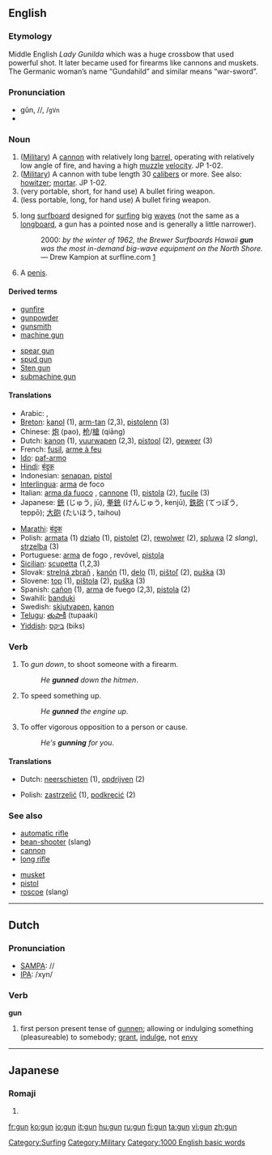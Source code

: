 {{see|gün}}
==English==

===Etymology===
Middle English ''Lady Gunilda'' which was a huge crossbow that used powerful shot. It later became used for firearms like cannons and muskets. The Germanic woman’s name “Gundahild” and similar means “war-sword”.

===Pronunciation===
*gŭn, /{{IPAchar|ɡʌn}}/, /<tt>gVn</tt>
*{{audio|en-us-gun.ogg|Audio (US)}}

===Noun===
{{en-noun-reg}}
# ([[Military]]) A [[cannon]] with relatively long [[barrel]], operating with relatively low angle of fire, and having a high [[muzzle]] [[velocity]]. JP 1-02.
# ([[Military]]) A cannon with tube length 30 [[caliber]]s or more. See also: [[howitzer]]; [[mortar]]. JP 1-02.
# (very portable, short, for hand use) A bullet firing weapon.
# (less portable, long, for hand use) A bullet firing weapon.
# {{italbrac|surfing}} long [[surfboard]] designed for [[surfing]] big [[wave]]s (not the same as a [[longboard]], a gun has a pointed nose and is generally a little narrower).
#: 2000: ''by the winter of 1962, the Brewer Surfboards Hawaii '''gun''' was the most in-demand big-wave equipment on the North Shore.'' &mdash; Drew Kampion at surfline.com [http://www.surfline.com/surfaz/surfaz.cfm?id=766]
# {{italbrac|slang}} A [[penis]].

====Derived terms====
{{top}}
*[[gunfire]]
*[[gunpowder]]
*[[gunsmith]]
*[[machine gun]]
{{mid}}
*[[spear gun]]
*[[spud gun]]
*[[Sten gun]]
*[[submachine gun]]
{{bottom}}
[[Category:Surfing]]
[[Category:Military]]

====Translations====
{{top}}
*Arabic: {{ARchar|[[بندقية]]}}, {{ARchar|[[مسدس]]}}
*[[Breton]]: [[kanol]] {{m}} (1), [[arm-tan]] {{m}} (2,3), [[pistolenn]] {{f}} (3)
*Chinese: [[炮]] (pao), [[枪]]/[[槍]] (qiāng)
*Dutch: [[kanon]] {{n}} (1), [[vuurwapen]] {{n}} (2,3), [[pistool]] {{n}} (2), [[geweer]] {{n}} (3)
*French: [[fusil]], [[arme à feu]] {{f}}
*[[Ido]]: [[paf-armo]]
*[[Hindi]]: [[बंदूक]]
*Indonesian: [[senapan]], [[pistol]]
*[[Interlingua]]: [[arma]] de foco
*Italian: [[arma da fuoco]] {{f}}, [[cannone]] {{m}} (1), [[pistola]] {{f}} (2), [[fucile]] {{m}} (3)
*Japanese: [[銃]] (じゅう, jū), [[拳銃]] (けんじゅう, kenjū), [[鉄砲]] (てっぽう, teppō); [[大砲]] (たいほう, taihou)
{{mid}}
*[[Marathi]]: [[बंदूक]]
*Polish: [[armata]] {{f}} (1) [[działo]] {{n}} (1), [[pistolet]] {{m}} (2), [[rewolwer]] {{m}} (2), [[spluwa]] {{f}} (2 ''slang''), [[strzelba]] {{f}} (3)
*Portuguese: [[arma]] de fogo {{m}}, revóvel, [[pistola]] {{f}}
*[[Sicilian]]: [[scupetta]] {{f}} (1,2,3)
*Slovak: [[strelná zbraň]] {{m}}, [[kanón]] {{m}} (1), [[delo]] {{n}} (1), [[pištoľ]] {{f}} (2), [[puška]] {{f}} (3) 
*Slovene: [[top]] {{m}} (1), [[pištola]] {{f}} (2), [[puška]] {{f}} (3) 
*Spanish: [[cañon]] {{m}} (1), [[arma]] de fuego {{m}} (2,3), [[pistola]] {{f}} (2)
*Swahili: [[banduki]]
*Swedish: [[skjutvapen]], [[kanon]]
*[[Telugu]]: [[తుపాకీ]] (tupaaki)
*[[Yiddish]]: [[ביקס]] (biks)
{{bottom}}

===Verb===
{{en-infl-reg-consonant|gun||n}}

# To ''gun down'', to shoot someone with a firearm.
#: ''He '''gunned''' down the hitmen''.
# To speed something up.
#: ''He '''gunned''' the engine up''.
# To offer vigorous opposition to a person or cause.
#: ''He's '''gunning''' for you''.

====Translations====
{{top}}
*Dutch: [[neerschieten]] (1), [[opdrijven]] (2)
{{mid}}
*Polish: [[zastrzelić]] (1), [[podkręcić]] (2)
{{bottom}}

===See also===
{{top}}
*[[automatic rifle]]
*[[bean-shooter]] (slang)
*[[cannon]]
*[[long rifle]]
{{mid}}
*[[musket]]
*[[pistol]]
*[[roscoe]] (slang)
{{bottom}}

----

==Dutch==

===Pronunciation===
*[[w:SAMPA|SAMPA]]: //
*[[w:IPA|IPA]]: /xyn/

===Verb===
'''gun'''

# first person present tense of [[gunnen]]; allowing or indulging something (pleasureable) to somebody; [[grant]], [[indulge]], not [[envy]]

----

==Japanese==

===Romaji===
{{romaji|ぐん}}
# {{japdef|軍|[[army]]}}

[[Category:1000 English basic words]]

[[fr:gun]]
[[ko:gun]]
[[io:gun]]
[[it:gun]]
[[hu:gun]]
[[ru:gun]]
[[fi:gun]]
[[ta:gun]]
[[vi:gun]]
[[zh:gun]]